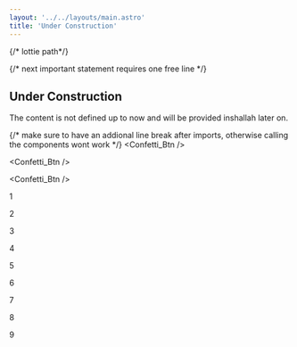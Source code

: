 ```yaml
---
layout: '../../layouts/main.astro'
title: 'Under Construction'
---
```


{/* lottie path*/}


{/* next important statement requires one free line */}


<article class="prose dark:prose-invert">


# Under Construction

The content is not defined up to now and will be provided inshallah later on.


{/* make sure to have an addional line break after imports, otherwise calling the components wont work */}
<Confetti_Btn />

<Confetti_Btn />

<Confetti_Btn />


<script src="https://unpkg.com/@lottiefiles/lottie-player@latest/dist/lottie-player.js"></script>

<lottie-player
  id="lottie_Player_CV_Engl"
  autoplay
  loop
  mode="bounce"
  src= "/H2O_Plot/src/assets/0_Lotti/construc_Lotti.json"
  style="width: 100%;
         margin-top: 50px;">
</lottie-player>


</article>


<lottie-player
  autoplay
  loop
  mode="bounce"
  src= "/H2O_Plot/src/assets/0_Lotti/construc_Lotti.json"
  style="width: 100%;
         margin-top: 50px;">
</lottie-player>



<lottie-player
  autoplay
  loop
  mode="bounce"
  src= "/H2O_Plot/src/assets/0_Lotti/construc_Lotti.json"
  style="width: 100%;
         margin-top: 50px;">
</lottie-player>



1
<lottie-player
  autoplay
  loop
  mode="bounce"
  src= "../../H2O_Plot/src/assets/0_Lotti/construc_Lotti.json"
  style="width: 100%;
         margin-top: 50px;">
</lottie-player>



2
<lottie-player
  autoplay
  loop
  mode="bounce"
  src= "../H2O_Plot/src/assets/0_Lotti/construc_Lotti.json"
  style="width: 100%;
         margin-top: 50px;">
</lottie-player>


3
<lottie-player
  autoplay
  loop
  mode="bounce"
  src= "/H2O_Plot/src/assets/0_Lotti/construc_Lotti.json"
  style="width: 100%;
         margin-top: 50px;">
</lottie-player>

4
<lottie-player
  autoplay
  loop
  mode="bounce"
  src= "~/src/assets/0_Lotti/construc_Lotti.json"
  style="width: 100%;
         margin-top: 50px;">
</lottie-player>

5
<lottie-player
  autoplay
  loop
  mode="bounce"
  src= "~/H2O_Plot/src/assets/0_Lotti/construc_Lotti.json"
  style="width: 100%;
         margin-top: 50px;">
</lottie-player>


6
<lottie-player
  autoplay
  loop
  mode="bounce"
  src= "../../assets/0_Lotti/construc_Lotti.json"
  style="width: 100%;
         margin-top: 50px;">
</lottie-player>


7
<lottie-player
  autoplay
  loop
  mode="bounce"
  src= "../../../assets/0_Lotti/construc_Lotti.json"
  style="width: 100%;
         margin-top: 50px;">
</lottie-player>


8
<lottie-player
  autoplay
  loop
  mode="bounce"
  src= "../assets/0_Lotti/construc_Lotti.json"
  style="width: 100%;
         margin-top: 50px;">
</lottie-player>


9
<lottie-player
  autoplay
  loop
  mode="bounce"
  src= "~/assets/0_Lotti/construc_Lotti.json"
  style="width: 100%;
         margin-top: 50px;">
</lottie-player>
